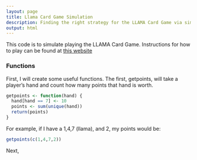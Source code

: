 ```yaml
---
layout: page
title: Llama Card Game Simulation
description: Finding the right strategy for the LLAMA Card Game via simulation
output: html
---
```



This code is to simulate playing the LLAMA Card Game. 
Instructions for how to play can be found at [this website](https://www.amigo.games/content/ap/rule/19420--031-2019-Lama_Manual_002_LAYOUT[1].pdf)

### Functions
First, I will create some useful functions.
The first, getpoints, will take a player's hand and count how many points that hand is worth.
```r
getpoints <- function(hand) {
  hand[hand == 7] <- 10
  points <- sum(unique(hand))
  return(points)
}
```
For example, if I have a 1,4,7 (llama), and 2, my points would be:
```r
getpoints(c(1,4,7,2))
```
Next,
